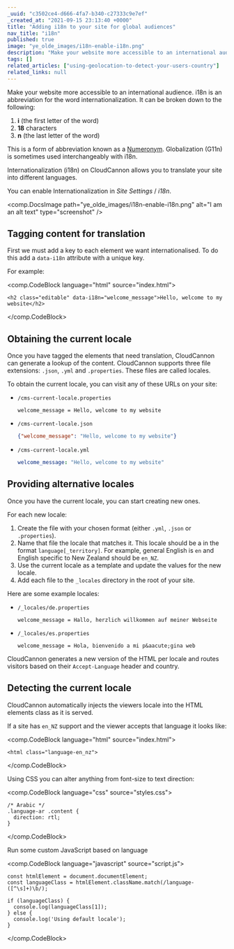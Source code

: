 ```yaml
---
_uuid: "c3502ce4-d666-4fa7-b340-c27333c9e7ef"
_created_at: "2021-09-15 23:13:40 +0000"
title: "Adding i18n to your site for global audiences"
nav_title: "i18n"
published: true
image: "ye_olde_images/i18n-enable-i18n.png"
description: "Make your website more accessible to an international audience."
tags: []
related_articles: ["using-geolocation-to-detect-your-users-country"]
related_links: null
---
```


Make your website more accessible to an international audience. i18n is an abbreviation for the word internationalization. It can be broken down to the following:

1. **i** (the first letter of the word)
2. **18** characters
3. **n** (the last letter of the word)

This is a form of abbreviation known as a [Numeronym](https://en.wikipedia.org/wiki/Numeronym). Globalization (G11n) is sometimes used interchangeably with i18n.

Internationalization (i18n) on CloudCannon allows you to translate your site into different languages.

You can enable Internationalization in *Site Settings* / *i18n*.

<comp.DocsImage path="ye_olde_images/i18n-enable-i18n.png" alt="I am an alt text" type="screenshot" />

## Tagging content for translation
First we must add a key to each element we want internationalised. To do this add a `data-i18n` attribute with a unique key.

For example:

<comp.CodeBlock language="html" source="index.html">
```
<h2 class="editable" data-i18n="welcome_message">Hello, welcome to my website</h2>
```
</comp.CodeBlock>

## Obtaining the current locale
Once you have tagged the elements that need translation, CloudCannon can generate a lookup of the content. CloudCannon supports three file extensions: `.json`, `.yml` and `.properties`. These files are called locales.

To obtain the current locale, you can visit any of these URLs on your site:

* `/cms-current-locale.properties`

  ```plaintext
  welcome_message = Hello, welcome to my website
  ```
* `/cms-current-locale.json`

  ```json
  {"welcome_message": "Hello, welcome to my website"}
  ```
* `/cms-current-locale.yml`

  ```yaml
  welcome_message: "Hello, welcome to my website"
  ```

## Providing alternative locales
Once you have the current locale, you can start creating new ones.

For each new locale:

1. Create the file with your chosen format (either `.yml`, `.json` or `.properties`).
2. Name that file the locale that matches it. This locale should be a in the format `language[_territory]`. For example, general English is `en` and English specific to New Zealand should be `en_NZ`.
3. Use the current locale as a template and update the values for the new locale.
4. Add each file to the `_locales` directory in the root of your site.

Here are some example locales:

* `/_locales/de.properties`

  ```plaintext
  welcome_message = Hallo, herzlich willkommen auf meiner Webseite
  ```
* `/_locales/es.properties`

  ```plaintext
  welcome_message = Hola, bienvenido a mi p&aacute;gina web
  ```

CloudCannon generates a new version of the HTML per locale and routes visitors based on their `Accept-Language` header and country.

## Detecting the current locale
CloudCannon automatically injects the viewers locale into the HTML elements class as it is served.

If a site has `en_NZ` support and the viewer accepts that language it looks like:

<comp.CodeBlock language="html" source="index.html">
```
<html class="language-en_nz">
```
</comp.CodeBlock>

Using CSS you can alter anything from font-size to text direction:

<comp.CodeBlock language="css" source="styles.css">
```
/* Arabic */
.language-ar .content {
  direction: rtl;
}
```
</comp.CodeBlock>

Run some custom JavaScript based on language

<comp.CodeBlock language="javascript" source="script.js">
```
const htmlElement = document.documentElement;
const languageClass = htmlElement.className.match(/language-([^\s]+)\b/);

if (languageClass) {
  console.log(languageClass[1]);
} else {
  console.log('Using default locale');
}
```
</comp.CodeBlock>
